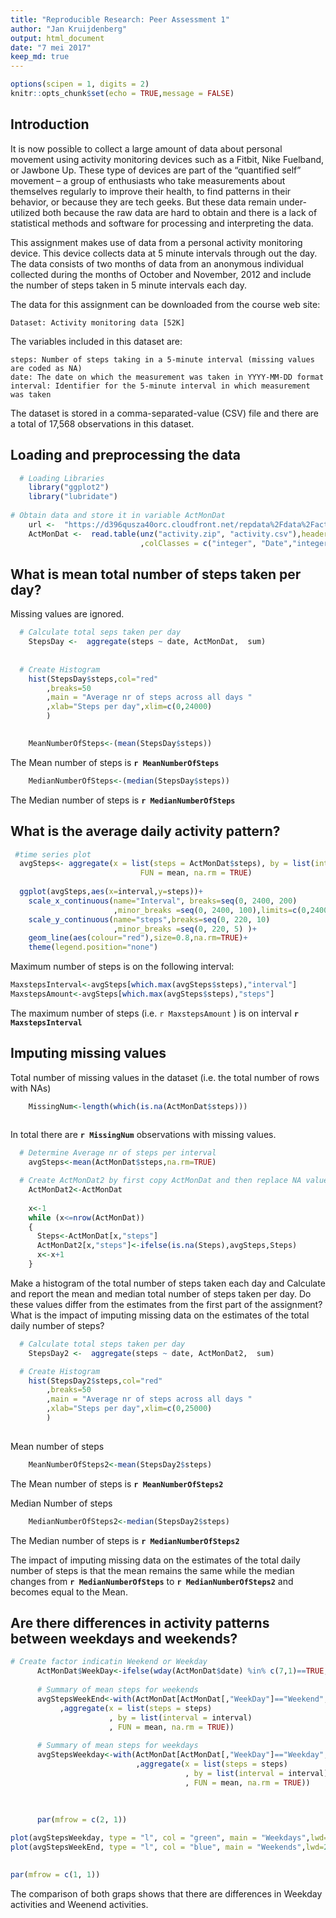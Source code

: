 ```yaml
---
title: "Reproducible Research: Peer Assessment 1"
author: "Jan Kruijdenberg"
output: html_document
date: "7 mei 2017"
keep_md: true
---
```


```r
options(scipen = 1, digits = 2)
knitr::opts_chunk$set(echo = TRUE,message = FALSE)
```
## Introduction

It is now possible to collect a large amount of data about personal movement using activity monitoring devices such as a Fitbit, Nike Fuelband, or Jawbone Up. These type of devices are part of the “quantified self” movement – a group of enthusiasts who take measurements about themselves regularly to improve their health, to find patterns in their behavior, or because they are tech geeks. But these data remain under-utilized both because the raw data are hard to obtain and there is a lack of statistical methods and software for processing and interpreting the data.

This assignment makes use of data from a personal activity monitoring device. This device collects data at 5 minute intervals through out the day. The data consists of two months of data from an anonymous individual collected during the months of October and November, 2012 and include the number of steps taken in 5 minute intervals each day.

The data for this assignment can be downloaded from the course web site:

    Dataset: Activity monitoring data [52K]

The variables included in this dataset are:

    steps: Number of steps taking in a 5-minute interval (missing values are coded as NA)
    date: The date on which the measurement was taken in YYYY-MM-DD format
    interval: Identifier for the 5-minute interval in which measurement was taken

The dataset is stored in a comma-separated-value (CSV) file and there are a total of 17,568 observations in this dataset.

## Loading and preprocessing the data
```r

  # Loading Libraries
    library("ggplot2")
    library("lubridate")
   
# Obtain data and store it in variable ActMonDat
    url <-  "https://d396qusza40orc.cloudfront.net/repdata%2Fdata%2Factivity.zip"
    ActMonDat <-  read.table(unz("activity.zip", "activity.csv"),header = T,  sep = ","
                             ,colClasses = c("integer", "Date","integer"))


```


## What is mean total number of steps taken per day?
Missing values are ignored.

```r
    
  # Calculate total seps taken per day
    StepsDay <-  aggregate(steps ~ date, ActMonDat,  sum)
  
    
  # Create Histogram  
    hist(StepsDay$steps,col="red"
        ,breaks=50
        ,main = "Average nr of steps across all days "
        ,xlab="Steps per day",xlim=c(0,24000)
        )        
    
```

```r
    MeanNumberOfSteps<-(mean(StepsDay$steps))
```                        
The Mean number of steps is **`r MeanNumberOfSteps`**

```r
    MedianNumberOfSteps<-(median(StepsDay$steps))
```

The Median number of steps is **`r MedianNumberOfSteps`**

## What is the average daily activity pattern?

```r
 #time series plot
  avgSteps<- aggregate(x = list(steps = ActMonDat$steps), by = list(interval = ActMonDat$interval), 
                             FUN = mean, na.rm = TRUE)
  
  ggplot(avgSteps,aes(x=interval,y=steps))+
    scale_x_continuous(name="Interval", breaks=seq(0, 2400, 200)
                       ,minor_breaks =seq(0, 2400, 100),limits=c(0,2400))+
    scale_y_continuous(name="steps",breaks=seq(0, 220, 10)
                       ,minor_breaks =seq(0, 220, 5) )+
    geom_line(aes(colour="red"),size=0.8,na.rm=TRUE)+
    theme(legend.position="none")
```
 
Maximum number of steps is on the following interval:
```r
MaxstepsInterval<-avgSteps[which.max(avgSteps$steps),"interval"]
MaxstepsAmount<-avgSteps[which.max(avgSteps$steps),"steps"]
```
The maximum number of steps (i.e. `r MaxstepsAmount` ) is on interval  **`r MaxstepsInterval`**

## Imputing missing values

Total number of missing values in the dataset (i.e. the total number of rows with NAs)
```r
    MissingNum<-length(which(is.na(ActMonDat$steps)))
   
```
 
In total there are **`r MissingNum`** observations with missing values.
 
```r
  
  # Determine Average nr of steps per interval
    avgSteps<-mean(ActMonDat$steps,na.rm=TRUE)

  # Create ActMonDat2 by first copy ActMonDat and then replace NA values by the Average amount of steps
    ActMonDat2<-ActMonDat
    
    x<-1
    while (x<=nrow(ActMonDat))
    {
      Steps<-ActMonDat[x,"steps"]
      ActMonDat2[x,"steps"]<-ifelse(is.na(Steps),avgSteps,Steps)
      x<-x+1
    }

```

Make a histogram of the total number of steps taken each day and Calculate and report the mean and median total number of steps taken per day. 
Do these values differ from the estimates from the first part of the assignment? What is the impact of imputing missing data on the estimates of the total daily number of steps?

```r
    
  # Calculate total steps taken per day
    StepsDay2 <-  aggregate(steps ~ date, ActMonDat2,  sum)

  # Create Histogram  
    hist(StepsDay2$steps,col="red"
        ,breaks=50
        ,main = "Average nr of steps across all days "
        ,xlab="Steps per day",xlim=c(0,25000)
        )        
    
```

Mean number of steps   
```r
    MeanNumberOfSteps2<-mean(StepsDay2$steps)
```
The Mean number of steps is **`r MeanNumberOfSteps2`**

Median Number of steps
```r
    MedianNumberOfSteps2<-median(StepsDay2$steps)
```

The Median number of steps is **`r MedianNumberOfSteps2`**
 
The impact of imputing missing data on the estimates of the total daily number of steps is that the mean remains the same while the median changes from **`r MedianNumberOfSteps`** to **`r MedianNumberOfSteps2`**  and becomes equal to the Mean.

## Are there differences in activity patterns between weekdays and weekends?

```r
# Create factor indicatin Weekend or Weekday
      ActMonDat$WeekDay<-ifelse(wday(ActMonDat$date) %in% c(7,1)==TRUE,"Weekend" ,"Weekday")
      
      # Summary of mean steps for weekends
      avgStepsWeekEnd<-with(ActMonDat[ActMonDat[,"WeekDay"]=="Weekend",]
           ,aggregate(x = list(steps = steps)
                      , by = list(interval = interval)
                      , FUN = mean, na.rm = TRUE))
      
      # Summary of mean steps for weekdays
      avgStepsWeekday<-with(ActMonDat[ActMonDat[,"WeekDay"]=="Weekday",]
                            ,aggregate(x = list(steps = steps)
                                       , by = list(interval = interval)
                                       , FUN = mean, na.rm = TRUE))
      
     
     
      par(mfrow = c(2, 1))

plot(avgStepsWeekday, type = "l", col = "green", main = "Weekdays",lwd=2)
plot(avgStepsWeekEnd, type = "l", col = "blue", main = "Weekends",lwd=2)

   
par(mfrow = c(1, 1))
```

The comparison of both graps shows that there are differences in Weekday activities and Weenend activities.
